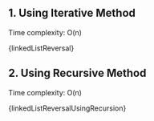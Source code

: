 

## 1. Using Iterative Method

Time complexity: O(n)

<MDXCodeBlock>{linkedListReversal}</MDXCodeBlock>

## 2. Using Recursive Method

Time complexity: O(n)

<MDXCodeBlock>{linkedListReversalUsingRecursion}</MDXCodeBlock>
